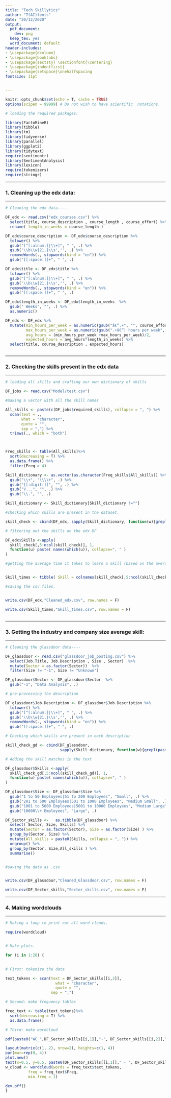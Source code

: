 ```yaml
---
title: "Tech Skillytics"
author: "T(AI)lents"
date: "20/12/2020"
output:
  pdf_document:
    dev: png
  keep_tex: yes
  word_document: default
header-includes:
- \usepackage{dcolumn}
- \usepackage{booktabs}
- \usepackage{sectsty} \sectionfont{\centering}
- \usepackage{indentfirst}
- \usepackage{setspace}\onehalfspacing
fontsize: 11pt


---
```



```r

knitr::opts_chunk$set(echo = T, cache = TRUE)
options(scipen = 99999) # Do not wish to have scientific  notations.


```


```r
# loading the required packages:

library(FactoMineR)
library(tibble)
library(tm)
library(tidyverse)
library(parallel)
library(ggplot2)
library(tidytext)
require(sentimentr)
library(SentimentAnalysis)
library(lexicon)
require(tokenizers)
require(stringr)

```



\pagebreak

\tableofcontents

\pagebreak


----

### 1. Cleaning up the edx data: 

----

```r

# Cleaning the edx data----

DF_edx <- read.csv("edx_courses.csv") %>% 
  select(title, course_description , course_length , course_effort) %>% 
  rename( length_in_weeks = course_length )

DF_edx$course_description <- DF_edx$course_description %>% 
  tolower() %>%
  gsub("[^[:alnum:]|\\+]", " ", .) %>% 
  gsub('\\b\\w{21,}\\s','', .) %>% 
  removeWords(., stopwords(kind = "en")) %>% 
  gsub("[[:space:]]+", " ", .)

DF_edx$title <- DF_edx$title %>% 
  tolower() %>%
  gsub("[^[:alnum:]|\\+]", " ", .) %>% 
  gsub('\\b\\w{21,}\\s','', .) %>% 
  removeWords(., stopwords(kind = "en")) %>% 
  gsub("[[:space:]]+", " ", .)

DF_edx$length_in_weeks <- DF_edx$length_in_weeks  %>% 
  gsub(" Weeks", "", .) %>% 
  as.numeric()

DF_edx <- DF_edx %>% 
  mutate(min_hours_per_week = as.numeric(gsub("â€“.+", "", course_effort)),
         max_hours_per_week = as.numeric(gsub(".+â€“| hours per week", "", course_effort)), 
         avg_hours = (min_hours_per_week +max_hours_per_week)/2,
         expected_hours = avg_hours*length_in_weeks) %>%
  select(title, course_description , expected_hours)



```


----

### 2. Checking the skills present in the edx data

----


```r

# loading all skills and crafting our own dictionary of skills

DF_jobs <- read.csv("Model/test.csv")

#making a vector with all the skill names

All_skills <- paste(c(DF_jobs$required_skills), collapse = ", ") %>% 
  scan(text = .,
       what = "character",
       quote = "", 
       sep = ",") %>% 
  trimws(., which = "both") 



Freq_skills <- table(All_skills)%>% 
  sort(decreasing = T) %>% 
  as.data.frame() %>% 
  filter(Freq > 4)

Skill_dictionary <- as.vector(as.character(Freq_skills$All_skills)) %>% 
  gsub("\\+", "\\\\+", .) %>%
  gsub("[[:digit:]]", "", .) %>% 
  gsub("V...", "", .) %>% 
  gsub("\\.", "", .)

Skill_dictionary <- Skill_dictionary[Skill_dictionary !=""]


```


```r


#checking which skills are present in the dataset.

skill_check <- cbind(DF_edx, sapply(Skill_dictionary, function(w){grepl(paste0("\\b",w,"\\b"),DF_edx$course_description)}))

# filtering out the skills on the edx DF

DF_edx$Skills <-apply(
  skill_check[,5:ncol(skill_check)], 1, 
  function(u) paste( names(which(u)), collapse=", " ) 
)

#getting the average time it takes to learn a skill (based on the average time of the courses that said skill appeared in)


Skill_times <- tibble( Skill = colnames(skill_check[,5:ncol(skill_check)]), Skill_time = colSums( skill_check[,5:ncol(skill_check)]*skill_check$expected_hours )/colSums(skill_check[,5:ncol(skill_check)])) 


```



```r
#saving the csv files. 


write.csv(DF_edx,"Cleaned_edx.csv", row.names = F)

write.csv(Skill_times,"Skill_times.csv", row.names = F)



```



----

### 3. Getting the industry and company size average skill: 

----


```r

# Cleaning the glassdoor data----

DF_glassdoor <- read.csv("glassdoor_job_posting.csv") %>% 
  select(Job.Title, Job.Description , Size , Sector)  %>% 
  mutate(Sector = as.factor(Sector))  %>% 
  filter(Size != "-1", Size != "Unknown")

DF_glassdoor$Sector <- DF_glassdoor$Sector  %>%
  gsub("-1", "Data Analysis", .)

# pre-processing the description

DF_glassdoor$Job.Description <- DF_glassdoor$Job.Description %>% 
  tolower() %>%
  gsub("[^[:alnum:]|\\+]", " ", .) %>% 
  gsub('\\b\\w{21,}\\s','', .) %>% 
  removeWords(., stopwords(kind = "en")) %>% 
  gsub("[[:space:]]+", " ", .)

# Checking which skills are present in each description

skill_check_gd <- cbind(DF_glassdoor,
                        sapply(Skill_dictionary, function(w){grepl(paste0("\\b",w,"\\b"),DF_glassdoor$Job.Description)}))

# Adding the skill matches in the text

DF_glassdoor$Skills <-apply(
  skill_check_gd[,5:ncol(skill_check_gd)], 1, 
  function(u) paste( names(which(u)), collapse=", " ) 
)

DF_glassdoor$Size <- DF_glassdoor$Size %>% 
  gsub("1 to 50 Employees|51 to 200 Employees", "Small", .) %>% 
  gsub("201 to 500 Employees|501 to 1000 Employees", "Medium Small", .)%>% 
  gsub("1001 to 5000 Employees|5001 to 10000 Employees", "Medium Large", .)%>% 
  gsub("10000\\+ Employees", "Large", .)

DF_Sector_skills <-   as.tibble(DF_glassdoor) %>% 
  select( Sector, Size, Skills) %>% 
  mutate(Sector = as.factor(Sector), Size = as.factor(Size) ) %>%
  group_by(Sector, Size) %>% 
  mutate(All_skills = paste0(Skills, collapse = ", ")) %>% 
  ungroup() %>% 
  group_by(Sector, Size,All_skills ) %>% 
  summarise()



```



```r

#saving the data as .csv


write.csv(DF_glassdoor,"Cleaned_Glassdoor.csv", row.names = F)

write.csv(DF_Sector_skills,"Sector_skills.csv", row.names = F)


```






----

### 4. Making wordclouds

----

```r

# Making a loop to print out all word clouds.

require(wordcloud)


# Make plots.

for (i in 1:28) {

  
# First: tokenize the data

text_tokens <- scan(text = DF_Sector_skills[[i,3]],
                      what = "character",
                      quote = "",
                    sep = ",")

# Second: make frequency tables

freq_text <- table(text_tokens)%>% 
  sort(decreasing = T) %>% 
  as.data.frame()

# Third: make wordcloud

pdf(paste0("WC_",DF_Sector_skills[[i,1]],"-", DF_Sector_skills[[i,2]],".pdf"))

layout(matrix(c(1, 2), nrow=2), heights=c(1, 4))
par(mar=rep(0, 4))
plot.new()
text(x=0.5, y=0.5, paste0(DF_Sector_skills[[i,1]]," - ", DF_Sector_skills[[i,2]]))
w_cloud <- wordcloud(words = freq_text$text_tokens,
          freq = freq_text$Freq,
          min.freq = 1)

dev.off()
}


```























